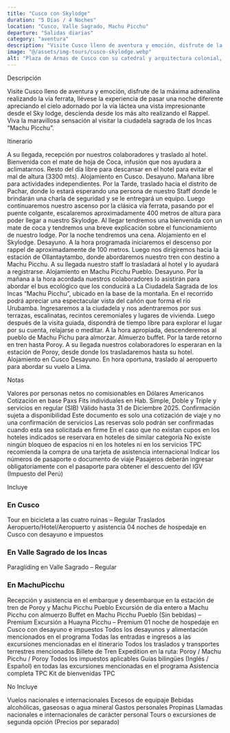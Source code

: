 ```yaml
---
title: "Cusco con Skylodge"
duration: "5 Días / 4 Noches"
location: "Cusco, Valle Sagrado, Machu Picchu"
departure: "Salidas diarias"
category: "aventura"
description: "Visite Cusco lleno de aventura y emoción, disfrute de la máxima adrenalina realizando la vía ferrata, pase una noche única en el Sky Lodge admirando la vía láctea y explore la ciudadela sagrada de Machu Picchu. Una experiencia inolvidable para los amantes de la aventura y la naturaleza."
image: "@/assets/img-tours/cusco-skylodge.webp"
alt: "Plaza de Armas de Cusco con su catedral y arquitectura colonial, Perú"
---
```



<H2Tours> Descripción </H2Tours>

Visite Cusco lleno de aventura y emoción, disfrute de la máxima adrenalina realizando la vía ferrata, llévese la experiencia de pasar una noche diferente apreciando el cielo adornado por la vía láctea una vista impresionante desde el Sky lodge, descienda desde los más alto realizando el Rappel. Viva la maravillosa sensación al visitar la ciudadela sagrada de los Incas “Machu Picchu”.

<section id="itinerario"  class="mt-16">

<H2Tours> Itinerario </H2Tours>

<ItineraryDay day="1" title="Cusco">
  A su llegada, recepción por nuestros colaboradores y traslado al hotel.
  Bienvenida con el mate de hoja de Coca, infusión que nos ayudara a
  aclimatarnos. Resto del día libre para descansar en el hotel para evitar el
  mal de altura (3300 mts). Alojamiento en Cusco.
</ItineraryDay>

<ItineraryDay day="2" title="Cusco / Valle Sagrado">
  Desayuno. Mañana libre para actividades independientes. Por la Tarde, traslado
  hacia el distrito de Pachar, donde lo estará esperando una persona de nuestro
  Staff donde le brindarán una charla de seguridad y se le entregará un equipo.
  Luego continuaremos nuestro ascenso por la clásica vía ferrata, pasando por el
  puente colgante, escalaremos aproximadamente 400 metros de altura para poder
  llegar a nuestro Skylodge. Al llegar tendremos una bienvenida con un mate de
  coca y tendremos una breve explicación sobre el funcionamiento de nuestro
  lodge. Por la noche tendremos una cena. Alojamiento en el Skylodge.
</ItineraryDay>

<ItineraryDay day="3" title="Valle Sagrado / MachuPicchu">
  Desayuno. A la hora programada iniciaremos el descenso por rappel de
  aproximadamente de 100 metros. Luego nos dirigiremos hacia la estación de
  Ollantaytambo, donde abordaremos nuestro tren con destino a Machu Picchu. A su
  llegada nuestro staff lo trasladará al hotel y lo ayudará a registrarse.
  Alojamiento en Machu Picchu Pueblo.
</ItineraryDay>

<ItineraryDay day="4" title="MachuPicchu / Cusco">
  Desayuno. Por la mañana a la hora acordada nuestros colaboradores lo asistirán
  para abordar el bus ecológico que los conducirá a La Ciudadela Sagrada de los
  Incas “Machu Picchu”, ubicado en la base de la montaña. En el recorrido podrá
  apreciar una espectacular vista del cañón que forma el río Urubamba.
  Ingresaremos a la ciudadela y nos adentraremos por sus terrazas, escalinatas,
  recintos ceremoniales y lugares de vivienda. Luego después de la visita
  guiada, dispondrá de tiempo libre para explorar el lugar por su cuenta,
  relajarse o meditar. A la hora apropiada, descenderemos al pueblo de Machu
  Pichu para almorzar. Almuerzo buffet. Por la tarde retorno en tren hasta
  Poroy. A su llegada nuestros colaboradores lo esperaran en la estación de
  Poroy, desde donde los trasladaremos hasta su hotel. Alojamiento en Cusco
</ItineraryDay>

<ItineraryDay day="5" title="Cusco">
  Desayuno. En hora oportuna, traslado al aeropuerto para abordar su vuelo a
  Lima.
</ItineraryDay>

</section>

<section id="notas" class="mt-16">

<H2Tours> Notas </H2Tours>

<IconListItem icon={NotesIcon}>
  Valores por personas netos no comisionables en Dólares Americanos
</IconListItem>
<IconListItem icon={NotesIcon}>
  Cotización en base Paxs Fits individuales en Hab. Simple, Doble y Triple y servicios en regular (SIB)
</IconListItem>
<IconListItem icon={NotesIcon}>
  Válido hasta 31 de Diciembre 2025. Confirmación sujeta a disponibilidad
</IconListItem>
<IconListItem icon={NotesIcon}>
  Este documento es solo una cotización de viaje y no una confirmación de servicios
</IconListItem>
<IconListItem icon={NotesIcon}>
  Las reservas solo podrán ser confirmadas cuando esta sea solicitada en firme
</IconListItem>
<IconListItem icon={NotesIcon}>
  En el caso que no existan cupos en los hoteles indicados se reservara en hoteles de similar categoría
</IconListItem>
<IconListItem icon={NotesIcon}>
  No existe ningún bloqueo de espacios ni en los hoteles ni en los servicios
</IconListItem>
<IconListItem icon={NotesIcon}>
  TPC recomienda la compra de una tarjeta de asistencia internacional
</IconListItem>
<IconListItem icon={NotesIcon}>
  Indicar los números de pasaporte o documento de viaje
</IconListItem>
<IconListItem icon={NotesIcon}>
  Pasajeros deberán ingresar obligatoriamente con el pasaporte para obtener el descuento del IGV (Impuesto del Perú)
</IconListItem>
</section>

<section id="incluye" class="mt-16">

<H2Tours> Incluye </H2Tours>
### **En Cusco**
<IconListItem icon={IncludesIcon}>
  Tour en bicicleta a las cuatro ruinas – Regular
</IconListItem>
<IconListItem icon={IncludesIcon}>
  Traslados Aeropuerto/Hotel/Aeropuerto y asistencia
</IconListItem>
<IconListItem icon={IncludesIcon}>
  04 noches de hospedaje en Cusco con desayuno e impuestos
</IconListItem>

### **En Valle Sagrado de los Incas**

<IconListItem icon={IncludesIcon}>
  Paragliding en Valle Sagrado – Regular
</IconListItem>

### **En MachuPicchu**

<IconListItem icon={IncludesIcon}>
  Recepción y asistencia en el embarque y desembarque en la estación de tren de
  Poroy y Machu Picchu Pueblo
</IconListItem>
<IconListItem icon={IncludesIcon}>
  Excursión de día entero a Machu Picchu con almuerzo Buffet en Machu Picchu
  Pueblo (Sin bebidas) – Premium
</IconListItem>
<IconListItem icon={IncludesIcon}>
  Excursión a Huayna Picchu – Premium
</IconListItem>
<IconListItem icon={IncludesIcon}>
  01 noche de hospedaje en Cusco con desayuno e impuestos
</IconListItem>
<IconListItem icon={IncludesIcon}>
  Todos los desayunos y alimentación mencionados en el programa
</IconListItem>
<IconListItem icon={IncludesIcon}>
  Todas las entradas e ingresos a las excursiones mencionadas en el itinerario
</IconListItem>
<IconListItem icon={IncludesIcon}>
  Todos los traslados y transportes terrestres mencionados
</IconListItem>
<IconListItem icon={IncludesIcon}>
  Billete de Tren Expedition en la ruta: Poroy / Machu Picchu / Poroy
</IconListItem>
<IconListItem icon={IncludesIcon}>Todos los impuestos aplicables</IconListItem>
<IconListItem icon={IncludesIcon}>
  Guías bilingües (Inglés / Español) en todas las excursiones mencionadas en el
  programa
</IconListItem>
<IconListItem icon={IncludesIcon}>Asistencia completa TPC</IconListItem>
<IconListItem icon={IncludesIcon}>Kit de bienvenidas TPC</IconListItem>

</section>

<section id="no-incluye" class="mt-16">

<H2Tours> No Incluye </H2Tours>

<IconListItem icon={ExcludesIcon}>
  Vuelos nacionales e internacionales
</IconListItem>
<IconListItem icon={ExcludesIcon}>
  Excesos de equipaje
</IconListItem>
<IconListItem icon={ExcludesIcon}>
  Bebidas alcohólicas, gaseosas o agua mineral
</IconListItem>
<IconListItem icon={ExcludesIcon}>
  Gastos personales
</IconListItem>
<IconListItem icon={ExcludesIcon}>
  Propinas
</IconListItem>
<IconListItem icon={ExcludesIcon}>
  Llamadas nacionales e internacionales de carácter personal
</IconListItem>
<IconListItem icon={ExcludesIcon}>
  Tours o excursiones de segunda opción (Precios por separado)
</IconListItem>
</section>

